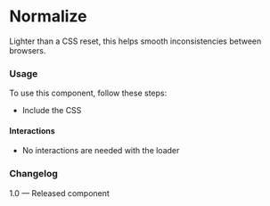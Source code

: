 
<Meta title="Components/Normalize" component={Normalize} />

# Normalize

Lighter than a CSS reset, this helps smooth inconsistencies between browsers.

<Canvas>
  <Story name="Normalize">
    <Normalize></Normalize>
  </Story>
</Canvas>

### Usage
To use this component, follow these steps:
- Include the CSS

#### Interactions
- No interactions are needed with the loader

### Changelog
1.0 — Released component
